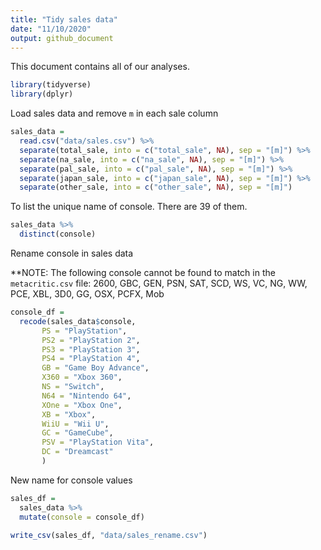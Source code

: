 ```yaml
---
title: "Tidy sales data"
date: "11/10/2020"
output: github_document
---
```


This document contains all of our analyses.

```r
library(tidyverse)
library(dplyr)

```


Load sales data and remove `m` in each sale column

```r
sales_data = 
  read.csv("data/sales.csv") %>% 
  separate(total_sale, into = c("total_sale", NA), sep = "[m]") %>% 
  separate(na_sale, into = c("na_sale", NA), sep = "[m]") %>% 
  separate(pal_sale, into = c("pal_sale", NA), sep = "[m]") %>% 
  separate(japan_sale, into = c("japan_sale", NA), sep = "[m]") %>% 
  separate(other_sale, into = c("other_sale", NA), sep = "[m]")

```


To list the unique name of console.
There are 39 of them. 
```r
sales_data %>% 
  distinct(console)
```


Rename console in sales data

**NOTE: The following console cannot be found to match in the `metacritic.csv` file: 2600, GBC, GEN, PSN, SAT, SCD, WS, VC, NG, WW, PCE, XBL, 3D0, GG, OSX, PCFX, Mob


```r
console_df = 
  recode(sales_data$console, 
       PS = "PlayStation",
       PS2 = "PlayStation 2",
       PS3 = "PlayStation 3",
       PS4 = "PlayStation 4",
       GB = "Game Boy Advance",
       X360 = "Xbox 360",
       NS = "Switch",
       N64 = "Nintendo 64",
       XOne = "Xbox One",
       XB = "Xbox",
       WiiU = "Wii U",
       GC = "GameCube",
       PSV = "PlayStation Vita",
       DC = "Dreamcast"
       )
```

New name for console values
```r
sales_df = 
  sales_data %>% 
  mutate(console = console_df)

write_csv(sales_df, "data/sales_rename.csv")
```



